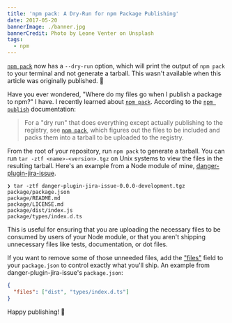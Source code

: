 ```yaml
---
title: 'npm pack: A Dry-Run for npm Package Publishing'
date: 2017-05-20
bannerImage: ./banner.jpg
bannerCredit: Photo by Leone Venter on Unsplash
tags:
  - npm
---
```



<Banner className='mb-4' title='Heads up!'>

[`npm pack`][npm-pack] now has a `--dry-run` option, which will
print the output of `npm pack` to your terminal and not generate a tarball.
This wasn't available when this article was originally published.
🙌

</Banner>

Have you ever wondered, "Where do my files go when I publish a package to npm?"
I have. I recently learned about [`npm pack`][npm-pack]. According to the
[`npm publish`][npm-publish] documentation:

> For a "dry run" that does everything except actually publishing to the
> registry, see [`npm pack`][npm-pack], which figures out the files to be
> included and packs them into a tarball to be uploaded to the registry.

From the root of your repository, run `npm pack` to generate a tarball. You can
run `tar -ztf <name>-<version>.tgz` on Unix systems to view the files in the
resulting tarball. Here's an example from a Node module of mine,
[danger-plugin-jira-issue][danger-plugin-jira-issue].

```
❯ tar -ztf danger-plugin-jira-issue-0.0.0-development.tgz
package/package.json
package/README.md
package/LICENSE.md
package/dist/index.js
package/types/index.d.ts
```

This is useful for ensuring that you are uploading the necessary files to be
consumed by users of your Node module, or that you aren't shipping unnecessary
files like tests, documentation, or dot files.

If you want to remove some of those unneeded files, add the ["files"][files]
field to your `package.json` to control exactly what you'll ship. An example
from danger-plugin-jira-issue's `package.json`:

```json
{
  "files": ["dist", "types/index.d.ts"]
}
```

Happy publishing! 🚀

[danger-plugin-jira-issue]: https://github.com/macklinu/danger-plugin-jira-issue
[files]: https://docs.npmjs.com/files/package.json#files
[npm-pack]: https://docs.npmjs.com/cli/pack
[npm-publish]: https://docs.npmjs.com/cli/publish
